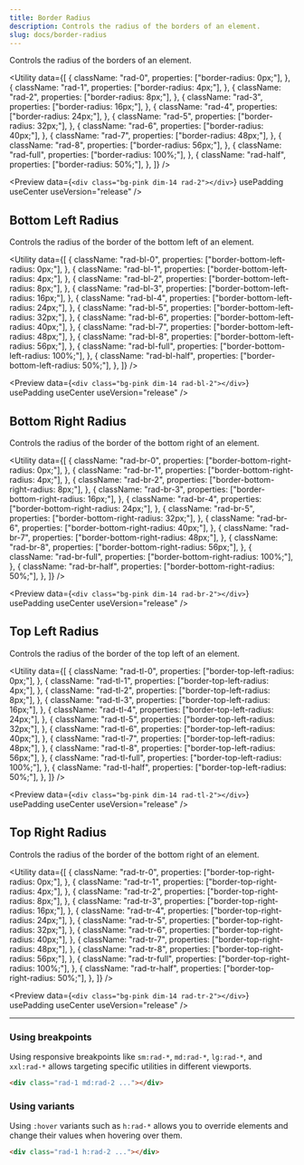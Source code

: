 ```yaml
---
title: Border Radius
description: Controls the radius of the borders of an element.
slug: docs/border-radius
---
```


Controls the radius of the borders of an element.

<Utility
  data={[
    {
      className: "rad-0",
      properties: ["border-radius: 0px;"],
    },
    {
      className: "rad-1",
      properties: ["border-radius: 4px;"],
    },
    {
      className: "rad-2",
      properties: ["border-radius: 8px;"],
    },
    {
      className: "rad-3",
      properties: ["border-radius: 16px;"],
    },
    {
      className: "rad-4",
      properties: ["border-radius: 24px;"],
    },
    {
      className: "rad-5",
      properties: ["border-radius: 32px;"],
    },
    {
      className: "rad-6",
      properties: ["border-radius: 40px;"],
    },
    {
      className: "rad-7",
      properties: ["border-radius: 48px;"],
    },
    {
      className: "rad-8",
      properties: ["border-radius: 56px;"],
    },
    {
      className: "rad-full",
      properties: ["border-radius: 100%;"],
    },
    {
      className: "rad-half",
      properties: ["border-radius: 50%;"],
    },
  ]}
/>

<Preview
  data={`<div class="bg-pink dim-14 rad-2"></div>`}
  usePadding
  useCenter
  useVersion="release"
/>

## Bottom Left Radius

Controls the radius of the border of the bottom left of an element.

<Utility
  data={[
    {
      className: "rad-bl-0",
      properties: ["border-bottom-left-radius: 0px;"],
    },
    {
      className: "rad-bl-1",
      properties: ["border-bottom-left-radius: 4px;"],
    },
    {
      className: "rad-bl-2",
      properties: ["border-bottom-left-radius: 8px;"],
    },
    {
      className: "rad-bl-3",
      properties: ["border-bottom-left-radius: 16px;"],
    },
    {
      className: "rad-bl-4",
      properties: ["border-bottom-left-radius: 24px;"],
    },
    {
      className: "rad-bl-5",
      properties: ["border-bottom-left-radius: 32px;"],
    },
    {
      className: "rad-bl-6",
      properties: ["border-bottom-left-radius: 40px;"],
    },
    {
      className: "rad-bl-7",
      properties: ["border-bottom-left-radius: 48px;"],
    },
    {
      className: "rad-bl-8",
      properties: ["border-bottom-left-radius: 56px;"],
    },
    {
      className: "rad-bl-full",
      properties: ["border-bottom-left-radius: 100%;"],
    },
    {
      className: "rad-bl-half",
      properties: ["border-bottom-left-radius: 50%;"],
    },
  ]}
/>

<Preview
  data={`<div class="bg-pink dim-14 rad-bl-2"></div>`}
  usePadding
  useCenter
  useVersion="release"
/>

## Bottom Right Radius

Controls the radius of the border of the bottom right of an element.

<Utility
  data={[
    {
      className: "rad-br-0",
      properties: ["border-bottom-right-radius: 0px;"],
    },
    {
      className: "rad-br-1",
      properties: ["border-bottom-right-radius: 4px;"],
    },
    {
      className: "rad-br-2",
      properties: ["border-bottom-right-radius: 8px;"],
    },
    {
      className: "rad-br-3",
      properties: ["border-bottom-right-radius: 16px;"],
    },
    {
      className: "rad-br-4",
      properties: ["border-bottom-right-radius: 24px;"],
    },
    {
      className: "rad-br-5",
      properties: ["border-bottom-right-radius: 32px;"],
    },
    {
      className: "rad-br-6",
      properties: ["border-bottom-right-radius: 40px;"],
    },
    {
      className: "rad-br-7",
      properties: ["border-bottom-right-radius: 48px;"],
    },
    {
      className: "rad-br-8",
      properties: ["border-bottom-right-radius: 56px;"],
    },
    {
      className: "rad-br-full",
      properties: ["border-bottom-right-radius: 100%;"],
    },
    {
      className: "rad-br-half",
      properties: ["border-bottom-right-radius: 50%;"],
    },
  ]}
/>

<Preview
  data={`<div class="bg-pink dim-14 rad-br-2"></div>`}
  usePadding
  useCenter
  useVersion="release"
/>

## Top Left Radius

Controls the radius of the border of the top left of an element.

<Utility
  data={[
    {
      className: "rad-tl-0",
      properties: ["border-top-left-radius: 0px;"],
    },
    {
      className: "rad-tl-1",
      properties: ["border-top-left-radius: 4px;"],
    },
    {
      className: "rad-tl-2",
      properties: ["border-top-left-radius: 8px;"],
    },
    {
      className: "rad-tl-3",
      properties: ["border-top-left-radius: 16px;"],
    },
    {
      className: "rad-tl-4",
      properties: ["border-top-left-radius: 24px;"],
    },
    {
      className: "rad-tl-5",
      properties: ["border-top-left-radius: 32px;"],
    },
    {
      className: "rad-tl-6",
      properties: ["border-top-left-radius: 40px;"],
    },
    {
      className: "rad-tl-7",
      properties: ["border-top-left-radius: 48px;"],
    },
    {
      className: "rad-tl-8",
      properties: ["border-top-left-radius: 56px;"],
    },
    {
      className: "rad-tl-full",
      properties: ["border-top-left-radius: 100%;"],
    },
    {
      className: "rad-tl-half",
      properties: ["border-top-left-radius: 50%;"],
    },
  ]}
/>

<Preview
  data={`<div class="bg-pink dim-14 rad-tl-2"></div>`}
  usePadding
  useCenter
  useVersion="release"
/>

## Top Right Radius

Controls the radius of the border of the bottom right of an element.

<Utility
  data={[
    {
      className: "rad-tr-0",
      properties: ["border-top-right-radius: 0px;"],
    },
    {
      className: "rad-tr-1",
      properties: ["border-top-right-radius: 4px;"],
    },
    {
      className: "rad-tr-2",
      properties: ["border-top-right-radius: 8px;"],
    },
    {
      className: "rad-tr-3",
      properties: ["border-top-right-radius: 16px;"],
    },
    {
      className: "rad-tr-4",
      properties: ["border-top-right-radius: 24px;"],
    },
    {
      className: "rad-tr-5",
      properties: ["border-top-right-radius: 32px;"],
    },
    {
      className: "rad-tr-6",
      properties: ["border-top-right-radius: 40px;"],
    },
    {
      className: "rad-tr-7",
      properties: ["border-top-right-radius: 48px;"],
    },
    {
      className: "rad-tr-8",
      properties: ["border-top-right-radius: 56px;"],
    },
    {
      className: "rad-tr-full",
      properties: ["border-top-right-radius: 100%;"],
    },
    {
      className: "rad-tr-half",
      properties: ["border-top-right-radius: 50%;"],
    },
  ]}
/>

<Preview
  data={`<div class="bg-pink dim-14 rad-tr-2"></div>`}
  usePadding
  useCenter
  useVersion="release"
/>

---

### Using breakpoints

Using responsive breakpoints like `sm:rad-*`, `md:rad-*`, `lg:rad-*`, and `xxl:rad-*` allows targeting specific utilities in different viewports.

```html "md:rad-2"
<div class="rad-1 md:rad-2 ..."></div>
```

### Using variants

Using `:hover` variants such as `h:rad-*` allows you to override elements and change their values when hovering over them.

```html "h:rad-2"
<div class="rad-1 h:rad-2 ..."></div>
```

